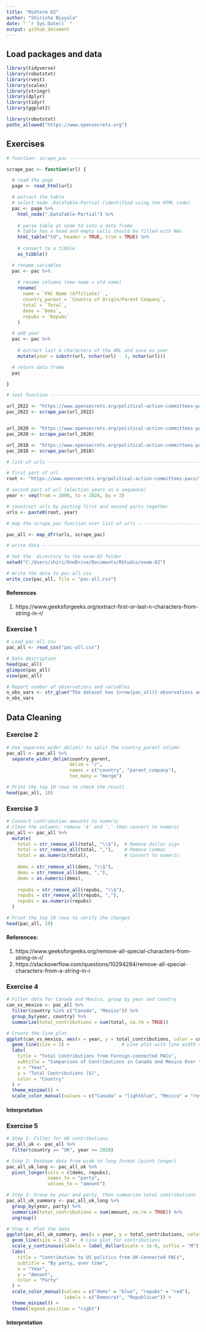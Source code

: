 ```yaml
---
title: "Midterm 02"
author: "Shirisha Biyyala"
date: " `r Sys.Date()` "
output: github_document
---
```


## Load packages and data

```r
library(tidyverse)
library(robotstxt)
library(rvest)
library(scales)
library(stringr)
library(dplyr)
library(tidyr)
library(ggplot2)
```

```r
library(robotstxt)
paths_allowed("https://www.opensecrets.org")
```

## Exercises

```r
# function: scrape_pac ---------------------------------------------------------

scrape_pac <- function(url) {

  # read the page
  page <- read_html(url)

  # extract the table
  # select node .DataTable-Partial (identified using the HTML code)
  pac <- page %>%
    html_node(".DataTable-Partial") %>%
    
    # parse table at node td into a data frame
    # table has a head and empty cells should be filled with NAs
    html_table("td", header = TRUE, trim = TRUE) %>%
    
    # convert to a tibble
    as_tibble()

  # rename variables
  pac <- pac %>%
    
    # rename columns (new name = old name)
    rename(
      name = `PAC Name (Affiliate)` ,
      country_parent = `Country of Origin/Parent Company`,
      total = `Total`,
      dems = `Dems`,
      repubs = `Repubs` 
    )

  # add year
  pac <- pac %>%
    
    # extract last 4 characters of the URL and save as year
    mutate(year = substr(url, nchar(url) - 3, nchar(url)))

  # return data frame
  pac

}

# test function ----------------------------------------------------------------

url_2022 <- "https://www.opensecrets.org/political-action-committees-pacs/foreign-connected-pacs/2022"
pac_2022 <- scrape_pac(url_2022)


url_2020 <- "https://www.opensecrets.org/political-action-committees-pacs/foreign-connected-pacs/2020"
pac_2020 <- scrape_pac(url_2020)

url_2018 <- "https://www.opensecrets.org/political-action-committees-pacs/foreign-connected-pacs/2018"
pac_2018 <- scrape_pac(url_2018)

# list of urls -----------------------------------------------------------------

# first part of url
root <- "https://www.opensecrets.org/political-action-committees-pacs/foreign-connected-pacs/"

# second part of url (election years as a sequence)
year <- seq(from = 2000, to = 2024, by = 2)

# construct urls by pasting first and second parts together
urls <- paste0(root, year)

# map the scrape_pac function over list of urls --------------------------------

pac_all <- map_dfr(urls, scrape_pac)

# write data -------------------------------------------------------------------

# Set the  directory to the exam-02 folder
setwd("C:/Users/shiri/OneDrive/Documents/RStudio/exam-02")

# Write the data to pac-all.csv
write_csv(pac_all, file = "pac-all.csv")
```


#### References

1. https://www.geeksforgeeks.org/extract-first-or-last-n-characters-from-string-in-r/

### Exercise 1

```r
# Load pac-all.csv
pac_all <- read_csv("pac-all.csv")

# Data description
head(pac_all)
glimpse(pac_all)
view(pac_all)

# Report number of observations and variables
n_obs_vars <- str_glue("The dataset has {nrow(pac_all)} observations and {ncol(pac_all)} variables.")
n_obs_vars
```

## Data Cleaning

### Exercise 2

```r
# Use separate_wider_delim() to split the country_parent column
pac_all <- pac_all %>%
  separate_wider_delim(country_parent, 
                       delim = "/", 
                       names = c("country", "parent_company"), 
                       too_many = "merge")

# Print the top 10 rows to check the result
head(pac_all, 10)
```


### Exercise 3

```r
# Convert contribution amounts to numeric
# Clean the columns: remove '$' and ',' then convert to numeric
pac_all <- pac_all %>%
  mutate(
    total = str_remove_all(total, "\\$"),  # Remove dollar sign
    total = str_remove_all(total, ","),    # Remove commas 
    total = as.numeric(total),             # Convert to numeric
    
    dems = str_remove_all(dems, "\\$"),    
    dems = str_remove_all(dems, ","),      
    dems = as.numeric(dems),               
    
    repubs = str_remove_all(repubs, "\\$"),  
    repubs = str_remove_all(repubs, ","),    
    repubs = as.numeric(repubs)             
  )

# Print the top 10 rows to verify the changes
head(pac_all, 10)
```

#### References:

1. https://www.geeksforgeeks.org/remove-all-special-characters-from-string-in-r/
2. https://stackoverflow.com/questions/10294284/remove-all-special-characters-from-a-string-in-r

### Exercise 4


```r
# Filter data for Canada and Mexico, group by year and country
can_vs_mexico <- pac_all %>%
  filter(country %in% c("Canada", "Mexico")) %>%
  group_by(year, country) %>%
  summarize(total_contributions = sum(total, na.rm = TRUE))

# Create the line plot
ggplot(can_vs_mexico, aes(x = year, y = total_contributions, color = country)) +
  geom_line(size = 1) +                   # Line plot with line width = 1
  labs(
    title = "Total Contributions from Foreign-connected PACs",
    subtitle = "Comparison of Contributions in Canada and Mexico Over the Years",
    x = "Year",
    y = "Total Contributions ($)",
    color = "Country"
  ) +
  theme_minimal() +                       
  scale_color_manual(values = c("Canada" = "lightblue", "Mexico" = "rosybrown"))  
```

#### Interpretation


### Exercise 5

```r

# Step 1: Filter for UK contributions
pac_all_uk <- pac_all %>%
  filter(country == "UK", year <= 2020)

# Step 2: Reshape data from wide to long format (pivot longer)
pac_all_uk_long <- pac_all_uk %>%
  pivot_longer(cols = c(dems, repubs), 
               names_to = "party", 
               values_to = "amount")

# Step 3: Group by year and party, then summarize total contributions
pac_all_uk_summary <- pac_all_uk_long %>%
  group_by(year, party) %>%
  summarize(total_contributions = sum(amount, na.rm = TRUE)) %>%
  ungroup()

# Step 4: Plot the data
ggplot(pac_all_uk_summary, aes(x = year, y = total_contributions, color = party, group = party)) +
  geom_line(size = 1.5) +  # Line plot for contributions
  scale_y_continuous(labels = label_dollar(scale = 1e-6, suffix = "M")) +  # Format y-axis labels in millions
  labs(
    title = "Contribution to US politics from UK-Connected PACs",
    subtitle = "By party, over time",
    x = "Year",
    y = "Amount",
    color = "Party"
  ) +
  scale_color_manual(values = c("dems" = "blue", "repubs" = "red"), 
                     labels = c("Democrat", "Republican")) +
  theme_minimal() +
  theme(legend.position = "right")
```

#### Interpretation
